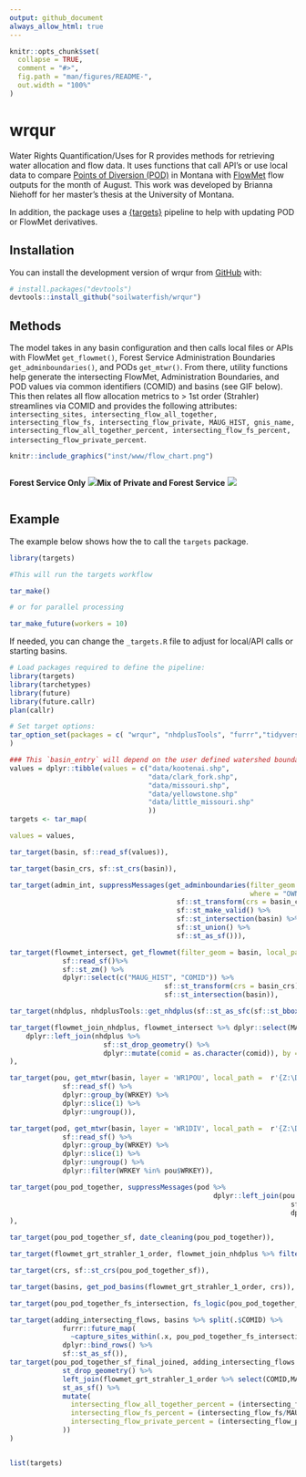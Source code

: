 ```yaml
---
output: github_document
always_allow_html: true
---
```


<!-- README.md is generated from README.Rmd. Please edit that file -->

```r
knitr::opts_chunk$set(
  collapse = TRUE,
  comment = "#>",
  fig.path = "man/figures/README-",
  out.width = "100%"
)
```

# wrqur
Water Rights Quantification/Uses for R provides methods for retrieving water allocation and flow data. It uses functions that call API's or use local data to compare [Points of Diversion (POD)](https://ftpgeoinfo.msl.mt.gov/Data/Spatial/NonMSDI/DNRC_WR/MTWaterRights.gdb.zip) in Montana with [FlowMet](https://www.fs.usda.gov/rm/boise/AWAE/projects/modeled_stream_flow_metrics.shtml) flow outputs for the month of August. This work was developed by Brianna Niehoff for her master's thesis at the University of Montana.  

In addition, the package uses a [{targets}](https://books.ropensci.org/targets/) pipeline to help with updating POD or FlowMet derivatives.

## Installation

You can install the development version of wrqur from [GitHub](https://github.com/) with:

``` r
# install.packages("devtools")
devtools::install_github("soilwaterfish/wrqur")
```

## Methods  

The model takes in any basin configuration and then calls local files or APIs with FlowMet `get_flowmet()`, Forest Service Administration Boundaries `get_adminboundaries()`, and PODs `get_mtwr()`. From there, utility functions help generate the intersecting FlowMet, Administration Boundaries, and POD values via common identifiers (COMID) and basins (see GIF below). This then relates all flow allocation metrics to > 1st order (Strahler) streamlines via COMID and provides the following attributes: `intersecting_sites, intersecting_flow_all_together, intersecting_flow_fs, intersecting_flow_private, MAUG_HIST, gnis_name, intersecting_flow_all_together_percent, intersecting_flow_fs_percent, intersecting_flow_private_percent`.  

```r
knitr::include_graphics("inst/www/flow_chart.png")
```

:::: {style="display: flex;"}

::: {"50%"}
**Forest Service Only**
<img src="inst/www/animated_wf.gif">
:::

:::{'50%'}
**Mix of Private and Forest Service**
<img src="inst/www/animated_wf2.gif">
:::
::::

## Example  

The example below shows how the to call the `targets` package.

```r
library(targets)

#This will run the targets workflow

tar_make() 

# or for parallel processing

tar_make_future(workers = 10)
```

If needed, you can change the `_targets.R` file to adjust for local/API calls or starting basins.  

```r

# Load packages required to define the pipeline:
library(targets)
library(tarchetypes)
library(future)
library(future.callr)
plan(callr)

# Set target options:
tar_option_set(packages = c( "wrqur", "nhdplusTools", "furrr","tidyverse",  "sf")
)

### This `basin_entry` will depend on the user defined watershed boundary.
values = dplyr::tibble(values = c("data/kootenai.shp",
                                  "data/clark_fork.shp",
                                  "data/missouri.shp",
                                  "data/yellowstone.shp"
                                  "data/little_missouri.shp"
                                  ))
targets <- tar_map(

values = values,

tar_target(basin, sf::read_sf(values)),

tar_target(basin_crs, sf::st_crs(basin)),

tar_target(admin_int, suppressMessages(get_adminboundaries(filter_geom = sf::st_bbox(sf::st_transform(basin, 4269)),
                                                           where = "OWNERCLASSIFICATION='USDA FOREST SERVICE' OR OWNERCLASSIFICATION='UNPARTITIONED RIPARIAN INTEREST'")%>%
                                         sf::st_transform(crs = basin_crs) %>%
                                         sf::st_make_valid() %>%
                                         sf::st_intersection(basin) %>%
                                         sf::st_union() %>%
                                         sf::st_as_sf())),

tar_target(flowmet_intersect, get_flowmet(filter_geom = basin, local_path = r"{Z:\Downloads\S_USA.Hydro_FlowMet_1990s.gdb\S_USA.Hydro_FlowMet_1990s.gdb}")  %>%
             sf::read_sf()%>%
             sf::st_zm() %>%
             dplyr::select(c("MAUG_HIST", "COMID")) %>%
                                      sf::st_transform(crs = basin_crs) %>%
                                      sf::st_intersection(basin)),

tar_target(nhdplus, nhdplusTools::get_nhdplus(sf::st_as_sfc(sf::st_bbox(flowmet_intersect)))),

tar_target(flowmet_join_nhdplus, flowmet_intersect %>% dplyr::select(MAUG_HIST, COMID) %>%
    dplyr::left_join(nhdplus %>%
                       sf::st_drop_geometry() %>%
                       dplyr::mutate(comid = as.character(comid)), by = c('COMID' = 'comid'))
),

tar_target(pou, get_mtwr(basin, layer = 'WR1POU', local_path =  r'{Z:\Downloads\MTWaterRights.gdb\MTWaterRights.gdb}') %>%
             sf::read_sf() %>%
             dplyr::group_by(WRKEY) %>%
             dplyr::slice(1) %>%
             dplyr::ungroup()),

tar_target(pod, get_mtwr(basin, layer = 'WR1DIV', local_path =  r'{Z:\Downloads\MTWaterRights.gdb\MTWaterRights.gdb}') %>%
             sf::read_sf() %>%
             dplyr::group_by(WRKEY) %>%
             dplyr::slice(1) %>%
             dplyr::ungroup() %>%
             dplyr::filter(WRKEY %in% pou$WRKEY)),

tar_target(pou_pod_together, suppressMessages(pod %>%
                                                  dplyr::left_join(pou %>%
                                                                     sf::st_drop_geometry() %>%
                                                                     dplyr::select(c("WRKEY", "PURPOSE", "IRRTYPE", "MAXACRES", "FLWRTGPM", "FLWRTCFS", "VOL", "ACREAGE"))))
),

tar_target(pou_pod_together_sf, date_cleaning(pou_pod_together)),

tar_target(flowmet_grt_strahler_1_order, flowmet_join_nhdplus %>% filter(streamorde > 1)),

tar_target(crs, sf::st_crs(pou_pod_together_sf)),

tar_target(basins, get_pod_basins(flowmet_grt_strahler_1_order, crs)),

tar_target(pou_pod_together_fs_intersection, fs_logic(pou_pod_together_sf, admin_int)),

tar_target(adding_intersecting_flows, basins %>% split(.$COMID) %>%
             furrr::future_map(
               ~capture_sites_within(.x, pou_pod_together_fs_intersection)) %>%
             dplyr::bind_rows() %>%
             sf::st_as_sf()),
tar_target(pou_pod_together_sf_final_joined, adding_intersecting_flows %>%
             st_drop_geometry() %>%
             left_join(flowmet_grt_strahler_1_order %>% select(COMID,MAUG_HIST, gnis_name, qe_08)) %>%
             st_as_sf() %>%
             mutate(
               intersecting_flow_all_together_percent = (intersecting_flow_all_together/MAUG_HIST)*100,
               intersecting_flow_fs_percent = (intersecting_flow_fs/MAUG_HIST)*100,
               intersecting_flow_private_percent = (intersecting_flow_private/MAUG_HIST)*100
             ))
)


list(targets)



```


